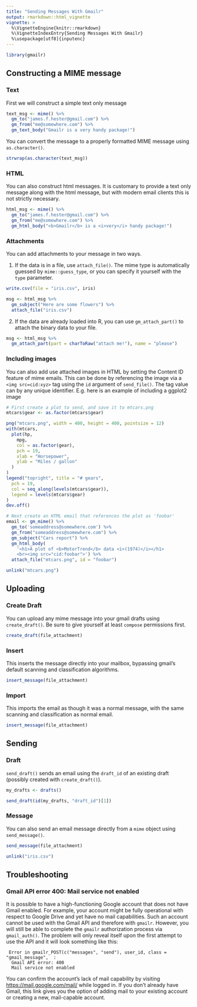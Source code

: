 ```yaml
---
title: "Sending Messages With Gmailr"
output: rmarkdown::html_vignette
vignette: >
  %\VignetteEngine{knitr::rmarkdown}
  %\VignetteIndexEntry{Sending Messages With Gmailr}
  %\usepackage[utf8]{inputenc}
---
```


```r
library(gmailr)
```

## Constructing a MIME message

### Text

First we will construct a simple text only message

```r
text_msg <- mime() %>%
  gm_to("james.f.hester@gmail.com") %>%
  gm_from("me@somewhere.com") %>%
  gm_text_body("Gmailr is a very handy package!")
```

You can convert the message to a properly formatted MIME message using `as.character()`.

```r
strwrap(as.character(text_msg))
```

### HTML

You can also construct html messages.  It is customary to provide a text
only message along with the html message, but with modern email clients this is
not strictly necessary.

```r
html_msg <- mime() %>%
  gm_to("james.f.hester@gmail.com") %>%
  gm_from("me@somewhere.com") %>%
  gm_html_body("<b>Gmailr</b> is a <i>very</i> handy package!")
```

### Attachments

You can add attachments to your message in two ways.

1. If the data is in a file, use `attach_file()`.  The mime type is
   automatically guessed by `mime::guess_type`, or you can specify it yourself
   with the `type` parameter.
```r
write.csv(file = "iris.csv", iris)

msg <- html_msg %>%
  gm_subject("Here are some flowers") %>%
  attach_file("iris.csv")
```

2. If the data are already loaded into R, you can use `gm_attach_part()` to attach the binary data to your file.
```r
msg <- html_msg %>%
  gm_attach_part(part = charToRaw("attach me!"), name = "please")
```

### Including images

You can also add use attached images in HTML by setting the Content ID feature
of mime emails. This can be done by referencing the image via a `<img
src=cid:xyz>` tag using the `id` argument of `send_file()`. The tag value can
by any unique identifier. E.g. here is an example of including a ggplot2 image


```r
# First create a plot to send, and save it to mtcars.png
mtcars$gear <- as.factor(mtcars$gear)

png("mtcars.png", width = 400, height = 400, pointsize = 12)
with(mtcars,
  plot(hp,
    mpg,
    col = as.factor(gear),
    pch = 19,
    xlab = "Horsepower",
    ylab = "Miles / gallon"
  )
)
legend("topright", title = "# gears",
  pch = 19,
  col = seq_along(levels(mtcars$gear)),
  legend = levels(mtcars$gear)
)
dev.off()

# Next create an HTML email that references the plot as 'foobar'
email <- gm_mime() %>%
  gm_to('someaddress@somewhere.com') %>%
  gm_from("someaddress@somewhere.com") %>%
  gm_subject("Cars report") %>%
  gm_html_body(
    '<h1>A plot of <b>MotorTrend</b> data <i>(1974)</i></h1>
    <br><img src="cid:foobar">') %>%
  attach_file("mtcars.png", id = "foobar")
```

```r
unlink("mtcars.png")
```

## Uploading
### Create Draft

You can upload any mime message into your gmail drafts using `create_draft()`.
Be sure to give yourself at least `compose` permissions first.

```r
create_draft(file_attachment)
```

### Insert

This inserts the message directly into your mailbox, bypassing gmail's default
scanning and classification algorithms.

```r
insert_message(file_attachment)
```

### Import

This imports the email as though it was a normal message, with the same
scanning and classification as normal email.

```r
insert_message(file_attachment)
```

## Sending

### Draft

`send_draft()` sends an email using the `draft_id` of an existing draft
(possibly created with `create_draft()`).

```r
my_drafts <- drafts()

send_draft(id(my_drafts, "draft_id")[1])
```
### Message

You can also send an email message directly from a `mime` object using `send_message()`.

```r
send_message(file_attachment)
```

```r
unlink("iris.csv")
```

## Troubleshooting

### Gmail API error 400: Mail service not enabled

It is possible to have a high-functioning Google account that does not have
Gmail enabled. For example, your account might be fully operational with
respect to Google Drive and yet have no mail capabilities. Such an account
cannot be used with the Gmail API and therefore with `gmailr`. However, you
will still be able to complete the `gmailr` authorization process via
`gmail_auth()`. The problem will only reveal itself upon the first attempt to
use the API and it will look something like this:

```
 Error in gmailr_POST(c("messages", "send"), user_id, class = "gmail_message",  : 
  Gmail API error: 400
  Mail service not enabled 
```

You can confirm the account's lack of mail capability by visiting
<https://mail.google.com/mail/> while logged in. If you don't already have
Gmail, this link gives you the option of adding mail to your existing account
or creating a new, mail-capable account.

